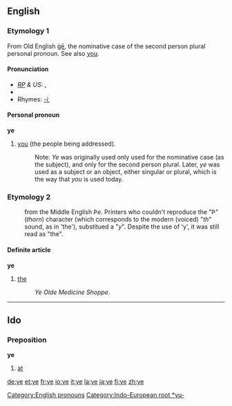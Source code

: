 ==English==
{{rank|sort|town|dark|437|ye|common|subject|can't}}

[[Category:English pronouns]]

===Etymology 1===
From Old English [[ge#Old English|ġē]], the nominative case of the second person plural personal pronoun.  See also [[you]].[[Category:Indo-European root *yu-]]

====Pronunciation====
* ''[[RP]] & US:'' {{IPA|/jiː/}}, {{SAMPA|/ji:/}}
* {{audio|en-us-ye.ogg|Audio (US)}}
*Rhymes: [[Rhymes:English:-iː|-iː]]

====Personal pronoun====
'''ye'''
# {{cattag|Northern English dialect|Cornish dialect|Geordie|archaic|}} [[you]] (the people being addressed).
#: Note: ''Ye'' was originally used only used for the nominative case (as the subject), and only for the second person plural. Later, ''ye'' was used as a subject or an object, either singular or plural, which is the way that ''you'' is used today.

===Etymology 2===
:from the Middle English ''Þe''. Printers who couldn't reproduce the "''Þ''" (''thorn'') character (which corresponds to the modern  (voiced) "''th''" sound, as in 'the'), substitued a "''y''".  Despite the use of 'y', it was still read as "the".

====Definite article====
'''ye'''
# {{archaic}} [[the]]
#:''Ye Olde Medicine Shoppe''.
----

==Ido==
===Preposition===
'''ye'''
# [[at]]

[[de:ye]]
[[et:ye]]
[[fr:ye]]
[[io:ye]]
[[it:ye]]
[[la:ye]]
[[ja:ye]]
[[fi:ye]]
[[zh:ye]]